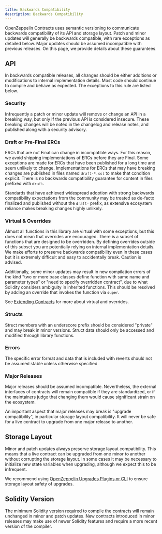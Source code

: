 ```yaml
---
title: Backwards Compatibility
description: Backwards Compatibility
---
```


OpenZeppelin Contracts uses semantic versioning to communicate backwards compatibility of its API and storage layout. Patch and minor updates will generally be backwards compatible, with rare exceptions as detailed below. Major updates should be assumed incompatible with previous releases. On this page, we provide details about these guarantees.

## API

In backwards compatible releases, all changes should be either additions or modifications to internal implementation details. Most code should continue to compile and behave as expected. The exceptions to this rule are listed below.

### Security

Infrequently a patch or minor update will remove or change an API in a breaking way, but only if the previous API is considered insecure. These breaking changes will be noted in the changelog and release notes, and published along with a security advisory.

### Draft or Pre-Final ERCs

ERCs that are not Final can change in incompatible ways. For this reason, we avoid shipping implementations of ERCs before they are Final. Some exceptions are made for ERCs that have been published for a long time and seem unlikely to change. Implementations for ERCs that may have breaking changes are published in files named `draft-*.sol` to make that condition explicit. There is no backwards compatibility guarantee for content in files prefixed with `draft`.

Standards that have achieved widespread adoption with strong backwards compatibility expectations from the community may be treated as de-facto finalized and published without the `draft-` prefix, as extensive ecosystem reliance makes breaking changes highly unlikely.

### Virtual & Overrides

Almost all functions in this library are virtual with some exceptions, but this does not mean that overrides are encouraged. There is a subset of functions that are designed to be overridden. By defining overrides outside of this subset you are potentially relying on internal implementation details. We make efforts to preserve backwards compatibility even in these cases but it is extremely difficult and easy to accidentally break. Caution is advised.

Additionally, some minor updates may result in new compilation errors of the kind "two or more base classes define function with same name and parameter types" or "need to specify overridden contract", due to what Solidity considers ambiguity in inherited functions. This should be resolved by adding an override that invokes the function via `super`.

See [Extending Contracts](extending-contracts.mdx) for more about virtual and overrides.

### Structs

Struct members with an underscore prefix should be considered "private" and may break in minor versions. Struct data should only be accessed and modified through library functions.

### Errors

The specific error format and data that is included with reverts should not be assumed stable unless otherwise specified.

### Major Releases

Major releases should be assumed incompatible. Nevertheless, the external interfaces of contracts will remain compatible if they are standardized, or if the maintainers judge that changing them would cause significant strain on the ecosystem.

An important aspect that major releases may break is "upgrade compatibility", in particular storage layout compatibility. It will never be safe for a live contract to upgrade from one major release to another.

## Storage Layout

Minor and patch updates always preserve storage layout compatibility. This means that a live contract can be upgraded from one minor to another without corrupting the storage layout. In some cases it may be necessary to initialize new state variables when upgrading, although we expect this to be infrequent.

We recommend using [OpenZeppelin Upgrades Plugins or CLI](upgrades-plugins::index.mdx) to ensure storage layout safety of upgrades.

## Solidity Version

The minimum Solidity version required to compile the contracts will remain unchanged in minor and patch updates. New contracts introduced in minor releases may make use of newer Solidity features and require a more recent version of the compiler.
